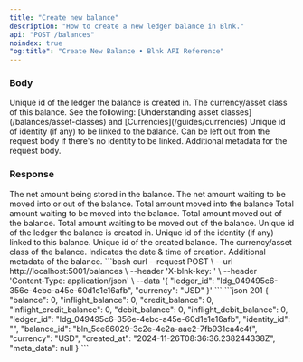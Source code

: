 ```yaml
---
title: "Create new balance"
description: "How to create a new ledger balance in Blnk."
api: "POST /balances"
noindex: true
"og:title": "Create New Balance • Blnk API Reference"
---
```




<Key />

### Body
<ParamField body="ledger_id" type="string" required>
  Unique id of the ledger the balance is created in.
</ParamField>
<ParamField body="currency" type="string" required>
  The currency/asset class of this balance. See the following: [Understanding asset classes](/balances/asset-classes) and [Currencies](/guides/currencies)
</ParamField>
<ParamField body="identity_id" type="string">
  Unique id of identity (if any) to be linked to the balance. Can be left out from the request body if there's no identity to be linked.
</ParamField>
<ParamField body="meta_data" type="object">
  Additional metadata for the request body. 
</ParamField>

### Response 
<ResponseField name="balance" type="integer" required>
  The net amount being stored in the balance.
</ResponseField>
<ResponseField name="inflight_balance" type="integer" required>
  The net amount waiting to be moved into or out of the balance.
</ResponseField>
<ResponseField name="credit_balance" type="integer" required>
  Total amount moved into the balance
</ResponseField>
<ResponseField name="inflight_credit_balance" type="integer" required>
  Total amount waiting to be moved into the balance.
</ResponseField>
<ResponseField name="debit_balance" type="integer" required>
  Total amount moved out of the balance.
</ResponseField>
<ResponseField name="inflight_debit_balance" type="integer" required>
  Total amount waiting to be moved out of the balance.
</ResponseField>
<ResponseField name="ledger_id" type="string" required>
  Unique id of the ledger the balance is created in.
</ResponseField>
<ResponseField name="identity_id" type="string">
  Unique id of the identity (if any) linked to this balance.
</ResponseField>
<ResponseField name="balance_id" type="string" required>
  Unique id of the created balance.
</ResponseField>
<ResponseField name="currency" type="string" required>
  The currency/asset class of the balance.
</ResponseField>
<ResponseField name="created_at" type="string" required>
  Indicates the date & time of creation.
</ResponseField>
<ResponseField name="meta_data" type="User Object">
  Additional metadata of the balance.
</ResponseField>

<RequestExample>
```bash
curl --request POST \
  --url http://localhost:5001/balances \
  --header 'X-blnk-key: <api-key>' \
  --header 'Content-Type: application/json' \
  --data '{
    "ledger_id": "ldg_049495c6-356e-4ebc-a45e-60d1e1e16afb",
    "currency": "USD"
  }'
```
</RequestExample>

<ResponseExample>
```json 201
{
    "balance": 0,
    "inflight_balance": 0,
    "credit_balance": 0,
    "inflight_credit_balance": 0,
    "debit_balance": 0,
    "inflight_debit_balance": 0,
    "ledger_id": "ldg_049495c6-356e-4ebc-a45e-60d1e1e16afb",
    "identity_id": "",
    "balance_id": "bln_5ce86029-3c2e-4e2a-aae2-7fb931ca4c4f",
    "currency": "USD",
    "created_at": "2024-11-26T08:36:36.238244338Z",
    "meta_data": null
}
```
</ResponseExample>

<NeedHelp />